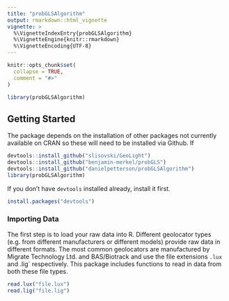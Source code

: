 ```yaml
---
title: "probGLSAlgorithm"
output: rmarkdown::html_vignette
vignette: >
  %\VignetteIndexEntry{probGLSAlgorithm}
  %\VignetteEngine{knitr::rmarkdown}
  %\VignetteEncoding{UTF-8}
---
```


```r
knitr::opts_chunk$set(
  collapse = TRUE,
  comment = "#>"
)
```

```r
library(probGLSAlgorithm)
```


## Getting Started

The package depends on the installation of other packages not currently available on CRAN so these will need to be installed via Github. If

```r
devtools::install_github("slisovski/GeoLight")
devtools::install_github("benjamin-merkel/probGLS")
devtools::install_github("danielpetterson/probGLSAlgorithm")
library(probGLSAlgorithm)
```

If you don't have `devtools` installed already, install it first.

```r
install.packages("devtools")
```

### Importing Data

The first step is to load your raw data into R. Different geolocator types (e.g. from different manufacturers or different models) provide raw data in different formats. The most common geolocators are manufactured by Migrate Technology Ltd. and BAS/Biotrack and use the file extensions `.lux` and .lig` respectively. This package includes functions to read in data from both these file types.

```r
read.lux("file.lux")
read.lig("file.lig")
```




